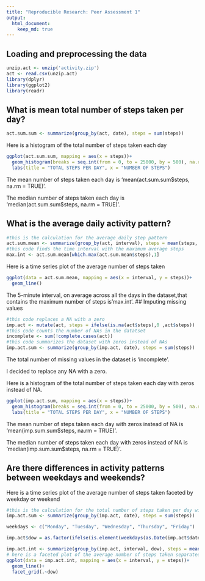 ```yaml
---
title: "Reproducible Research: Peer Assessment 1"
output: 
  html_document:
    keep_md: true
---
```



## Loading and preprocessing the data
```r
unzip.act <- unzip('activity.zip')
act <- read.csv(unzip.act)
library(dplyr)
library(ggplot2)
library(readr)
```



## What is mean total number of steps taken per day?
```r
act.sum.sum <- summarize(group_by(act, date), steps = sum(steps))
```
Here is a histogram of the total number of steps taken each day

```r
ggplot(act.sum.sum, mapping = aes(x = steps))+
  geom_histogram(breaks = seq.int(from = 0, to = 25000, by = 500), na.rm = TRUE)+
  labs(title = "TOTAL STEPS PER DAY", x = "NUMBER OF STEPS")
```
The mean number of steps taken each day is 'mean(act.sum.sum$steps, na.rm = TRUE)'.

The median number of steps taken each day is 'median(act.sum.sum$steps, na.rm = TRUE)'.

## What is the average daily activity pattern?
```r
#this is the calculation for the average daily step pattern
act.sum.mean <- summarize(group_by(act, interval), steps = mean(steps, na.rm = TRUE))
#this code finds the time interval with the maximum average steps 
max.int <- act.sum.mean[which.max(act.sum.mean$steps),1]

```
Here is a time series plot of the average number of steps taken
```r
ggplot(data = act.sum.mean, mapping = aes(x = interval, y = steps))+
  geom_line()
```
The 5-minute interval, on average across all the days in the dataset,that contains the maximum number of steps is'max.int'.
## Imputing missing values
```r
#this code replaces a NA with a zero
imp.act <- mutate(act, steps = ifelse(is.na(act$steps),0 ,act$steps))
#this code counts the number of NAs in the datatset
incomplete <- sum(!complete.cases(act))
#this code summarizes the dataset with zeros instead of NAs
imp.act.sum <- summarize(group_by(imp.act, date), steps = sum(steps))
```
The total number of missing values in the dataset is 'incomplete'.

I decided to replace any NA with a zero.

Here is a histogram of the total number of steps taken each day with zeros instead of NA.
```r
ggplot(imp.act.sum, mapping = aes(x = steps))+
  geom_histogram(breaks = seq.int(from = 0, to = 25000, by = 500), na.rm = TRUE)+
  labs(title = "TOTAL STEPS PER DAY", x = "NUMBER OF STEPS")
```
The mean number of steps taken each day with zeros instead of NA is 'mean(imp.sum.sum$steps, na.rm = TRUE)'.

The median number of steps taken each day with zeros instead of NA is 'median(imp.sum.sum$steps, na.rm = TRUE)'.


## Are there differences in activity patterns between weekdays and weekends?
Here is a time series plot of the average number of steps taken faceted by weekday or weekend
```r
#this is the calculation for the total number of steps taken per day with zeros instead of NA.
imp.act.sum <- summarize(group_by(imp.act, date), steps = sum(steps))

weekdays <- c("Monday", "Tuesday", "Wednesday", "Thursday", "Friday")

imp.act$dow = as.factor(ifelse(is.element(weekdays(as.Date(imp.act$date)),weekdays), "Weekday", "Weekend"))

imp.act.int <- summarize(group_by(imp.act, interval, dow), steps = mean(steps, na.rm = TRUE))
# here is a faceted plot of the average number of steps taken separated by weekdays or weekends 
ggplot(data = imp.act.int, mapping = aes(x = interval, y = steps))+
  geom_line()+
  facet_grid(.~dow)
```

